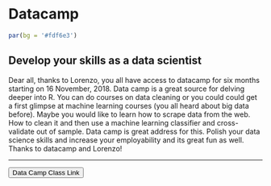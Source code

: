 # Datacamp

```r
par(bg = '#fdf6e3')
```

## Develop your skills as a data scientist

Dear all, thanks to Lorenzo, you all have access to datacamp for six months starting on 16 November, 2018. Data camp is a great source for delving deeper into R. You can do courses on data cleaning or you could could get a first glimpse at machine learning courses (you all heard about big data before). Maybe you would like to learn how to scrape data from the web. How to clean it and then use a machine learning classifier and cross-validate out of sample. Data camp is great address for this. Polish your data science skills and increase your employability and its great fun as well. Thanks to datacamp and Lorenzo!

----

<div class="container btn-container">
  <button type = "button" class = "btn btn-lg btn-primary" onclick="window.open('https://www.datacamp.com/enterprise/statistics-1-with-r');">Data Camp Class Link</button>